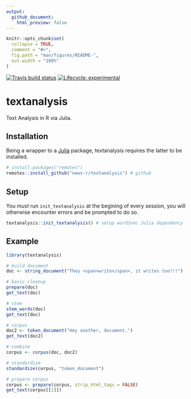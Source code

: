 ```yaml
---
output: 
  github_document:
    html_preview: false
---
```


<!-- README.md is generated from README.Rmd. Please edit that file -->

```r
knitr::opts_chunk$set(
  collapse = TRUE,
  comment = "#>",
  fig.path = "man/figures/README-",
  out.width = "100%"
)
```

<!-- badges: start -->
[![Travis build status](https://travis-ci.org/news-r/textanalysis.svg?branch=master)](https://travis-ci.org/news-r/textanalysis)
[![Lifecycle: experimental](https://img.shields.io/badge/lifecycle-experimental-orange.svg)](https://www.tidyverse.org/lifecycle/#experimental)
<!-- badges: end -->

# textanalysis

Text Analysis in R via Julia.

## Installation

Being a wrapper to a [Julia](https://julialang.org/) package, textanalysis requires the latter to be installed.

```r
# install.packages("remotes")
remotes::install_github("news-r/textanalysis") # github
```

## Setup

You _must_ run `init_textanalysis` at the begining of every session, you will otherwise encounter errors and be prompted to do so.

```r
textanalysis::init_textanalysis() # setup word2vec Julia dependency
```

## Example

```r
library(textanalysis)

# build document
doc <- string_document("They <span>write</span>, it writes too!!!")

# basic cleanup
prepare(doc)
get_text(doc)

# stem
stem_words(doc)
get_text(doc)

# corpus
doc2 <- token_document("Hey another, document.")
get_text(doc2)

# combine
corpus <- corpus(doc, doc2)

# standardize
standardize(corpus, "token_document")

# prepare corpus
corpus <- prepare(corpus, strip_html_tags = FALSE)
get_text(corpus[[1]])
```
